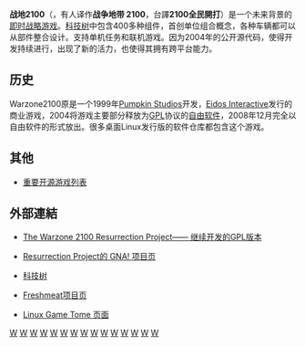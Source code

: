 {{noteTA
| G1=Games
}}
{{Infobox VG
| title                  = Warzone 2100 (战争地带 2100)
| image                  = File:Warzone_2100_-_bigbase_ambush.jpg
| caption                = 大基地进攻
| developer              = [[Pumpkin_Studios|Pumpkin Studios]]
| publisher              = [[Eidos_Interactive|Eidos Interactive]]
| distributor            = 
| designer               = 
| engine                 = 自制
| genre                  = [[即時戰略遊戲|即時戰略遊戲]]
| modes                  = 单人游戏
| platforms              = [[PlayStation|PlayStation]]、[[Microsoft_Windows|Windows]]、[[Linux|Linux]]、[[Mac_OS|Mac OS]]
}}
'''战地2100'''（{{lang-en|'''Warzone2100'''}}，有人译作'''战争地带 2100'''，台譯'''2100全民開打'''）是一个未来背景的[[即时战略游戏|即时战略游戏]]。[[科技树|科技树]]中包含400多种组件，首创单位组合概念，各种车辆都可以从部件整合设计。支持单机任务和联机游戏。因为2004年的公开源代码，使得开发持续进行，出现了新的活力，也使得其拥有跨平台能力。

== 历史 ==
Warzone2100原是一个1999年[[Pumpkin_Studios|Pumpkin Studios]]开发，[[Eidos_Interactive|Eidos Interactive]]发行的商业游戏，2004将游戏主要部分释放为[[GPL|GPL]]协议的[[自由软件|自由软件]]，2008年12月完全以自由软件的形式放出。很多桌面Linux发行版的软件仓库都包含这个游戏。

== 其他 ==
*[[重要开源游戏列表|重要开源游戏列表]]

== 外部連結 ==
*{{en}}[http://wz2100.net/ The Warzone 2100 Resurrection Project—— 继续开发的[[GPL|GPL]]版本] {{Wayback|url=http://wz2100.net/ |date=20160919223320 }} 
*{{en}}[https://web.archive.org/web/20090619222019/http://gna.org/projects/warzone/    Resurrection Project的 GNA! 项目页]
*{{en}}[https://web.archive.org/web/20090708175039/http://guide.wz2100.net/r/tech-tree 科技树]
*{{en}}[http://freshmeat.net/projects/warzone2100/ Freshmeat项目页] {{Wayback|url=http://freshmeat.net/projects/warzone2100/ |date=20110801031536 }}
*{{en}}[http://happypenguin.org/show?Warzone%202100 Linux Game Tome 页面] {{Wayback|url=http://happypenguin.org/show?Warzone%202100 |date=20080117004522 }}

{{DEFAULTSORT:Warzone 2100}}
[[Category:1999年电子游戏|W]]
[[Category:即時戰略遊戲|W]]
[[Category:科学幻想电子游戏|W]]
[[Category:多人在線遊戲|W]]
[[Category:Eidos游戏|W]]
[[Category:PlayStation_(游戏机)游戏|W]]
[[Category:MacOS遊戲|W]]
[[Category:Linux遊戲|W]]
[[Category:Windows遊戲|W]]
[[Category:免費遊戲|W]]
[[Category:開源遊戲|W]]
[[Category:自由軟件|W]]
[[Category:含免费源代码的商业游戏|W]]
[[Category:后末日题材电子游戏|W]]
[[Category:英國開發電子遊戲|W]]

{{Portal|自由软件}}
{{Portal|电子游戏}}